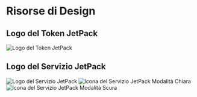 # Risorse di Design

## Logo del Token JetPack

![Logo del Token JetPack](/images/jetpack.svg)

## Logo del Servizio JetPack

![Logo del Servizio JetPack](/images/jetpack_image.png)
![Icona del Servizio JetPack Modalità Chiara](/images/jetpack_logo.svg)
![Icona del Servizio JetPack Modalità Scura](/images/jetpack_logo_dark.svg)